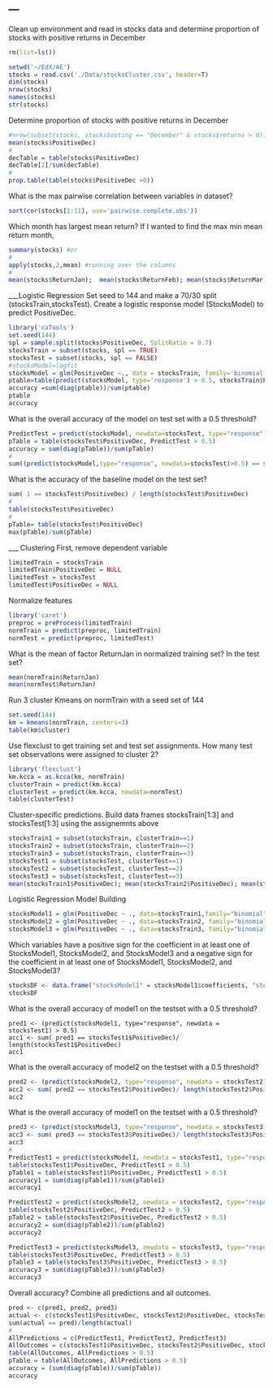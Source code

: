 ---
---
Clean up environment and read in stocks data and determine proportion of stocks with positive returns in December
```r
rm(list=ls())

setwd('~/EdX/AE')
stocks = read.csv('./Data/stocksCluster.csv', header=T)
dim(stocks)
nrow(stocks)
names(stocks)
str(stocks)
```
Determine proportion of stocks with positive returns in December
```r
#nrow(subset(stocks, stocks$voting == "December" & stocks$returns > 0))/nrow(stocks)
mean(stocks$PositiveDec)
#
decTable = table(stocks$PositiveDec)
decTable[2]/sum(decTable)
#
prop.table(table(stocks$PositiveDec >0))
```
What is the max pairwise correlation between variables in dataset?
```r
sort(cor(stocks[1:11], use='pairwise.complete.obs'))
```
Which month has largest mean return?  If I wanted to find the max min mean return month, 
```r
summary(stocks) #or
#
apply(stocks,2,mean) #running over the columns
#
mean(stocks$ReturnJan);  mean(stocks$ReturnFeb); mean(stocks$ReturnMar); mean(stocks$ReturnApr); mean(stocks$ReturnMay); mean(stocks$ReturnJun); mean(stocks$ReturnJul); mean(stocks$ReturnAug); mean(stocks$ReturnSep); mean(stocks$ReturnOct); mean(stocks$ReturnNov)
```
___Logistic Regression
Set seed to 144 and make a 70/30 split (stocksTrain,stocksTest). Create a logistic response model (StocksModel) to predict PositiveDec.
```r
library('caTools')
set.seed(144)
spl = sample.split(stocks$PositiveDec, SplitRatio = 0.7)
stocksTrain = subset(stocks, spl == TRUE)
stocksTest = subset(stocks, spl == FALSE)
#stocksModel=logfit
stocksModel = glm(PositiveDec ~., data = stocksTrain, family='binomial')
ptable=table(predict(stocksModel, type='response') > 0.5, stocksTrain$PositiveDec)
accuracy =sum(diag(ptable))/sum(ptable)
ptable
accuracy
```
What is the overall accuracy of the model on test set with a 0.5 threshold?
```r
PredictTest = predict(stocksModel, newdata=stocksTest, type="response")
pTable = table(stocksTest$PositiveDec, PredictTest > 0.5)
accuracy = sum(diag(pTable))/sum(pTable)
#
sum((predict(stocksModel,type="response", newdata=stocksTest)>0.5) == stocksTest$PositiveDec)/length(stocksTest$PositiveDec)
```
What is the accuracy of the baseline model on the test set?
```r
sum( 1 == stocksTest$PositiveDec) / length(stocksTest$PositiveDec)
#
table(stocksTest$PositiveDec)
#
pTable= table(stocksTest$PositiveDec)
max(pTable)/sum(pTable)
```
___ Clustering
First, remove dependent variable
```r
limitedTrain = stocksTrain
limitedTrain$PositiveDec = NULL
limitedTest = stocksTest
limitedTest$PositiveDec = NULL
```
Normalize features
```r
library('caret')
preproc = preProcess(limitedTrain)
normTrain = predict(preproc, limitedTrain)
normTest = predict(preproc, limitedTest)
```
What is the mean of factor ReturnJan in normalized training set? In the test set?
```r
mean(normTrain$ReturnJan)
mean(normTest$ReturnJan)
```
Run 3 cluster Kmeans on normTrain with a seed set of 144
```r
set.seed(144)
km = kmeans(normTrain, centers=3)
table(km$cluster)
```
Use flexclust to get training set and test set assignments.  How many test set observations were assigned to cluster 2?
```r
library('flexclust')
km.kcca = as.kcca(km, normTrain)
clusterTrain = predict(km.kcca)
clusterTest = predict(km.kcca, newdata=normTest)
table(clusterTest)
```
Cluster-specific predictions.  Build data frames stocksTrain[1:3] and stocksTest[1:3] using the assignemnts above
```r
stocksTrain1 = subset(stocksTrain, clusterTrain==1)
stocksTrain2 = subset(stocksTrain, clusterTrain==2)
stocksTrain3 = subset(stocksTrain, clusterTrain==3)
stocksTest1 = subset(stocksTest, clusterTest==1)
stocksTest2 = subset(stocksTest, clusterTest==2)
stocksTest3 = subset(stocksTest, clusterTest==3)
mean(stocksTrain1$PositiveDec); mean(stocksTrain2$PositiveDec); mean(stocksTrain3$PositiveDec)
```
Logistic Regression Model Building
```r
stocksModel1 = glm(PositiveDec ~ ., data=stocksTrain1,family="binomial")
stocksModel2 = glm(PositiveDec ~ ., data=stocksTrain2, family="binomial")
stocksModel3 = glm(PositiveDec ~ ., data=stocksTrain3, family="binomial")
```
Which variables have a positive sign for the coefficient in at least one of StocksModel1, StocksModel2, and StocksModel3 and a negative sign for the coefficient in at least one of StocksModel1, StocksModel2, and StocksModel3?
```r
stocksDF <- data.frame("stocksModel1" = stocksModel1$coefficients, "stocksModel2" = stocksModel2$coefficients, "stocksModel3" = stocksModel3$coefficients)
stocksDF
```
What is the overall accuracy of model1 on the testset with a 0.5 threshold?
```
pred1 <- (predict(stocksModel1, type="response", newdata = stocksTest1) > 0.5)
acc1 <- sum( pred1 == stocksTest1$PositiveDec)/ length(stocksTest1$PositiveDec)
acc1
```
What is the overall accuracy of model2 on the testset with a 0.5 threshold?
```r
pred2 <- (predict(stocksModel2, type="response", newdata = stocksTest2) > 0.5)
acc2 <- sum( pred2 == stocksTest2$PositiveDec)/ length(stocksTest2$PositiveDec)
acc2
```
What is the overall accuracy of model1 on the testset with a 0.5 threshold?
```r
pred3 <- (predict(stocksModel3, type="response", newdata = stocksTest3) > 0.5)
acc3 <- sum( pred3 == stocksTest3$PositiveDec)/ length(stocksTest3$PositiveDec)
acc3
#
PredictTest1 = predict(stocksModel1, newdata = stocksTest1, type="response")
table(stocksTest1$PositiveDec, PredictTest1 > 0.5)
pTable1 = table(stocksTest1$PositiveDec, PredictTest1 > 0.5)
accuracy1 = sum(diag(pTable1))/sum(pTable1)
accuracy1

PredictTest2 = predict(stocksModel2, newdata = stocksTest2, type="response")
table(stocksTest2$PositiveDec, PredictTest2 > 0.5)
pTable2 = table(stocksTest2$PositiveDec, PredictTest2 > 0.5)
accuracy2 = sum(diag(pTable2))/sum(pTable2)
accuracy2

PredictTest3 = predict(stocksModel3, newdata = stocksTest3, type="response")
table(stocksTest3$PositiveDec, PredictTest3 > 0.5)
pTable3 = table(stocksTest3$PositiveDec, PredictTest3 > 0.5)
accuracy3 = sum(diag(pTable3))/sum(pTable3)
accuracy3
```
Overall accuracy?  Combine all predictions and all outcomes.
```r
pred <- c(pred1, pred2, pred3)
actual <- c(stocksTest1$PositiveDec, stocksTest2$PositiveDec, stocksTest3$PositiveDec)
sum(actual == pred)/length(actual)
#
AllPredictions = c(PredictTest1, PredictTest2, PredictTest3)
AllOutcomes = c(stocksTest1$PositiveDec, stocksTest2$PositiveDec, stocksTest3$PositiveDec)
table(AllOutcomes, AllPredictions > 0.5)
pTable = table(AllOutcomes, AllPredictions > 0.5)
accuracy = (sum(diag(pTable))/sum(pTable))
accuracy
```
